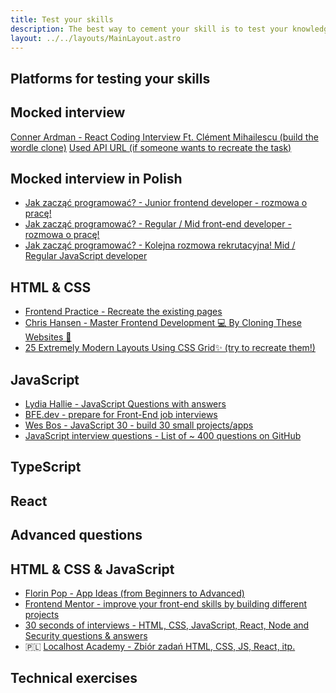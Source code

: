 ```yaml
---
title: Test your skills
description: The best way to cement your skill is to test your knowledge in practice. Here you can find maetrials about testing your newly acquired knowledge
layout: ../../layouts/MainLayout.astro
---
```


## Platforms for testing your skills


<Platforms />

## Mocked interview

[Conner Ardman - React Coding Interview Ft. Clément Mihailescu (build the wordle clone)](https://www.youtube.com/watch?v=5xf4_Kx7azg)
[Used API URL (if someone wants to recreate the task)](https://api.frontendexpert.io/api/fe/wordle-words)

## Mocked interview in Polish

- [Jak zacząć programować? - Junior frontend developer - rozmowa o pracę!](https://www.youtube.com/watch?v=g3VKD_voy0g)
- [Jak zacząć programować? - Regular / Mid front-end developer - rozmowa o pracę!](https://www.youtube.com/watch?v=ecsxxHqeczg)
- [Jak zacząć programować? - Kolejna rozmowa rekrutacyjna! Mid / Regular JavaScript developer](https://www.youtube.com/watch?v=kBO0MQ_pfSk)

## HTML & CSS


- [Frontend Practice - Recreate the existing pages](https://www.frontendpractice.com/)
- [Chris Hansen - Master Frontend Development 💻 By Cloning These Websites 💯](https://www.dev.to/hyggedev/master-frontend-development-by-cloning-these-websites-1m08)
- [25 Extremely Modern Layouts Using CSS Grid✨ (try to recreate them!)](https://dev.to/preethi_dev/25-extremely-modern-layouts-using-css-grid-10ek)

<CSS4JSExercises />
<PracticeCSSProblems />
<CSSQuestions />

## JavaScript

- [Lydia Hallie - JavaScript Questions with answers](https://github.com/lydiahallie/javascript-questions)
- [BFE.dev - prepare for Front-End job interviews](https://bigfrontend.dev/)
- [Wes Bos - JavaScript 30 - build 30 small projects/apps](https://javascript30.com/)
- [JavaScript interview questions - List of ~ 400 questions on GitHub](https://github.com/sudheerj/javascript-interview-questions)


<JavaScriptQuestions />

## TypeScript


<TypeScriptQuestions />

## React


<ReactQuestions />

## Advanced questions


<AdvancedQuestions />

## HTML & CSS & JavaScript

- [Florin Pop - App Ideas (from Beginners to Advanced)](https://github.com/florinpop17/app-ideas)
- [Frontend Mentor - improve your front-end skills by building different projects](https://www.frontendmentor.io/)
- [30 seconds of interviews - HTML, CSS, JavaScript, React, Node and Security questions & answers](https://30secondsofinterviews.org/)
- 🇵🇱 [Localhost Academy - Zbiór zadań HTML, CSS, JS, React, itp.](https://github.com/Przemocny/zbior-zadan-html-css-js-react)

## Technical exercises


<RecruitmentTasks />
